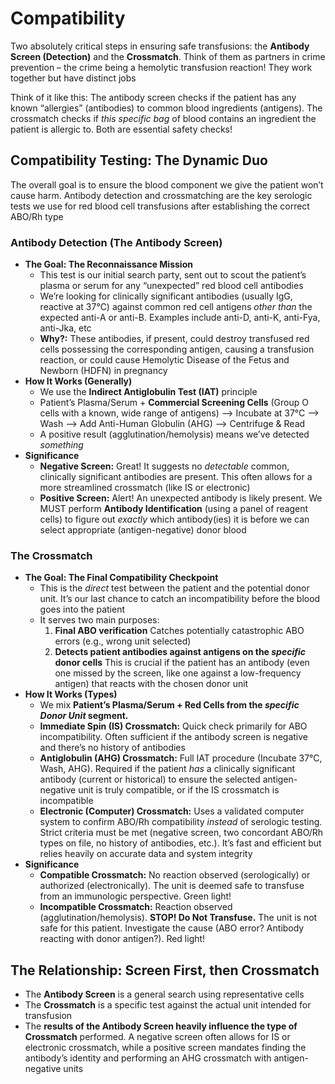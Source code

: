 # Compatibility {-}

Two absolutely critical steps in ensuring safe transfusions: the **Antibody Screen (Detection)** and the **Crossmatch**. Think of them as partners in crime prevention – the crime being a hemolytic transfusion reaction! They work together but have distinct jobs

Think of it like this: The antibody screen checks if the patient has any known "allergies" (antibodies) to common blood ingredients (antigens). The crossmatch checks if *this specific bag* of blood contains an ingredient the patient is allergic to. Both are essential safety checks!

## **Compatibility Testing: The Dynamic Duo** {-}

The overall goal is to ensure the blood component we give the patient won't cause harm. Antibody detection and crossmatching are the key serologic tests we use for red blood cell transfusions after establishing the correct ABO/Rh type

### **Antibody Detection (The Antibody Screen)** {-}

*   **The Goal: The Reconnaissance Mission**
    *   This test is our initial search party, sent out to scout the patient's plasma or serum for any "unexpected" red blood cell antibodies
    *   We're looking for clinically significant antibodies (usually IgG, reactive at 37°C) against common red cell antigens *other than* the expected anti-A or anti-B. Examples include anti-D, anti-K, anti-Fya, anti-Jka, etc
    *   **Why?:** These antibodies, if present, could destroy transfused red cells possessing the corresponding antigen, causing a transfusion reaction, or could cause Hemolytic Disease of the Fetus and Newborn (HDFN) in pregnancy
*   **How It Works (Generally)**
    *   We use the **Indirect Antiglobulin Test (IAT)** principle
    *   Patient's Plasma/Serum + **Commercial Screening Cells** (Group O cells with a known, wide range of antigens) --> Incubate at 37°C --> Wash --> Add Anti-Human Globulin (AHG) --> Centrifuge & Read
    *   A positive result (agglutination/hemolysis) means we've detected *something*
*   **Significance**
    *   **Negative Screen:** Great! It suggests no *detectable* common, clinically significant antibodies are present. This often allows for a more streamlined crossmatch (like IS or electronic)
    *   **Positive Screen:** Alert! An unexpected antibody is likely present. We MUST perform **Antibody Identification** (using a panel of reagent cells) to figure out *exactly* which antibody(ies) it is before we can select appropriate (antigen-negative) donor blood

### **The Crossmatch** {-}

*   **The Goal: The Final Compatibility Checkpoint**
    *   This is the *direct* test between the patient and the potential donor unit. It's our last chance to catch an incompatibility before the blood goes into the patient
    *   It serves two main purposes:
        1.  **Final ABO verification** Catches potentially catastrophic ABO errors (e.g., wrong unit selected)
        2.  **Detects patient antibodies against antigens on the *specific* donor cells** This is crucial if the patient has an antibody (even one missed by the screen, like one against a low-frequency antigen) that reacts with the chosen donor unit
*   **How It Works (Types)**
    *   We mix **Patient's Plasma/Serum + Red Cells from the *specific Donor Unit* segment.**
    *   **Immediate Spin (IS) Crossmatch:** Quick check primarily for ABO incompatibility. Often sufficient if the antibody screen is negative and there's no history of antibodies
    *   **Antiglobulin (AHG) Crossmatch:** Full IAT procedure (Incubate 37°C, Wash, AHG). Required if the patient *has* a clinically significant antibody (current or historical) to ensure the selected antigen-negative unit is truly compatible, or if the IS crossmatch is incompatible
    *   **Electronic (Computer) Crossmatch:** Uses a validated computer system to confirm ABO/Rh compatibility *instead* of serologic testing. Strict criteria must be met (negative screen, two concordant ABO/Rh types on file, no history of antibodies, etc.). It's fast and efficient but relies heavily on accurate data and system integrity
*   **Significance**
    *   **Compatible Crossmatch:** No reaction observed (serologically) or authorized (electronically). The unit is deemed safe to transfuse from an immunologic perspective. Green light!
    *   **Incompatible Crossmatch:** Reaction observed (agglutination/hemolysis). **STOP! Do Not Transfuse.** The unit is not safe for this patient. Investigate the cause (ABO error? Antibody reacting with donor antigen?). Red light!

## **The Relationship: Screen First, then Crossmatch** {-}

*   The **Antibody Screen** is a general search using representative cells
*   The **Crossmatch** is a specific test against the actual unit intended for transfusion
*   The **results of the Antibody Screen heavily influence the type of Crossmatch** performed. A negative screen often allows for IS or electronic crossmatch, while a positive screen mandates finding the antibody's identity and performing an AHG crossmatch with antigen-negative units
